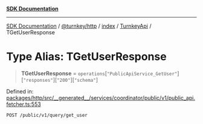 [**SDK Documentation**](../../../../../../README.mdx)

***

[SDK Documentation](../../../../../../packages.mdx) / [@turnkey/http](../../../../README.mdx) / [index](../../../README.mdx) / [TurnkeyApi](../README.mdx) / TGetUserResponse

# Type Alias: TGetUserResponse

> **TGetUserResponse** = `operations`\[`"PublicApiService_GetUser"`\]\[`"responses"`\]\[`"200"`\]\[`"schema"`\]

Defined in: [packages/http/src/\_\_generated\_\_/services/coordinator/public/v1/public\_api.fetcher.ts:553](https://github.com/tkhq/sdk/blob/3a88af7d1d927c6022706911d6af0f92f1440e00/packages/http/src/__generated__/services/coordinator/public/v1/public_api.fetcher.ts#L553)

`POST /public/v1/query/get_user`
